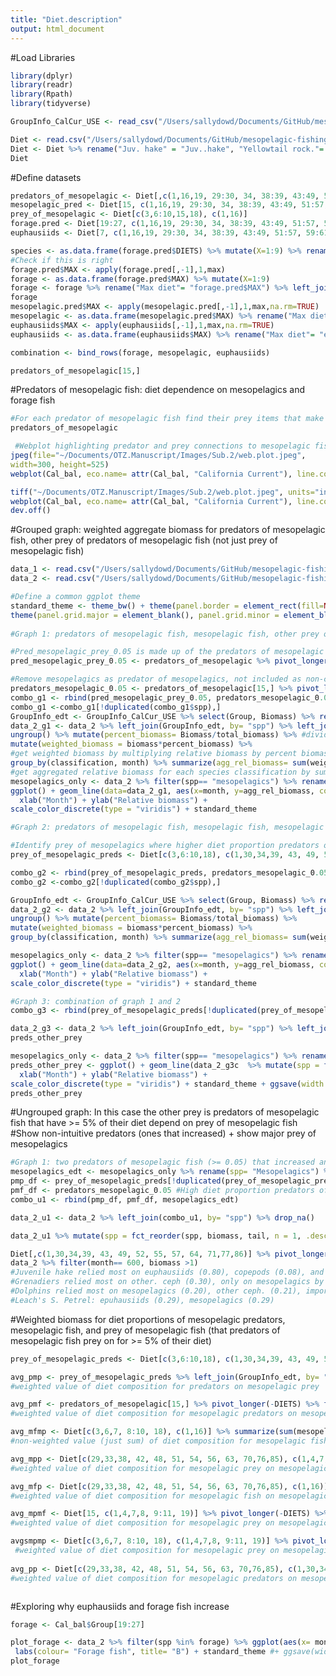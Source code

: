 ```yaml
---
title: "Diet.description"
output: html_document
---
```


#Load Libraries
```r
library(dplyr)
library(readr)
library(Rpath)
library(tidyverse)

GroupInfo_CalCur_USE <- read_csv("/Users/sallydowd/Documents/GitHub/mesopelagic-fishing/Data/GroupInfo_CalCur-USE.csv")

Diet <- read.csv("/Users/sallydowd/Documents/GitHub/mesopelagic-fishing/Data/Diet_CalCur_USE.csv")  
Diet <- Diet %>% rename("Juv. hake" = "Juv..hake", "Yellowtail rock."= "Yellowtail.rock.", "Shelf rock."= "Shelf.rock.", "P. Ocean Perch"= "P..Ocean.Perch", "Longspine thorny."= "Longspine.thorny.", "Tufted Puffin"= "Tufted.Puffin", "Leach's S. Petrel"= "Leach.s.S..Petrel","Fin whale"= "Fin.whale", "Slope rock."= "Slope.rock.", "carniv-zoops"= "carniv.zoops", "small jellies"= "small.jellies", "large jellies"= "large.jellies", "pandalid shp"= "pandalid.shp", "benthic shp"= "benthic.shp", "tanner crab"= "tanner.crb", "Benthic fish"= "Benthic.fish", "surf perch"= "surf.perch", "Other cephal."= "Other.cephal.", "Market squid"= "Market.squid", "Pacific Mackerel"= "Pacific.Mackerel")
Diet
```


#Define datasets
```r
predators_of_mesopelagic <- Diet[,c(1,16,19, 29:30, 34, 38:39, 43:49, 51:57, 59:61, 64, 66:68, 70:71, 73:74, 77:81, 83, 86:89)]
mesopelagic_pred <- Diet[15, c(1,16,19, 29:30, 34, 38:39, 43:49, 51:57, 59:61, 64, 66:68, 70:71, 73:74, 77:81, 83, 86:89)]
prey_of_mesopelagic <- Diet[c(3,6:10,15,18), c(1,16)]
forage.pred <- Diet[19:27, c(1,16,19, 29:30, 34, 38:39, 43:49, 51:57, 59:61, 64, 66:68, 70:71, 73:74, 77:81, 83, 86:89)]
euphausiids <- Diet[7, c(1,16,19, 29:30, 34, 38:39, 43:49, 51:57, 59:61, 64, 66:68, 70:71, 73:74, 77:81, 83, 86:89)]

species <- as.data.frame(forage.pred$DIETS) %>% mutate(X=1:9) %>% rename("Species"= "forage.pred$DIETS")
#Check if this is right 
forage.pred$MAX <- apply(forage.pred[,-1],1,max)
forage <- as.data.frame(forage.pred$MAX) %>% mutate(X=1:9)
forage <- forage %>% rename("Max diet"= "forage.pred$MAX") %>% left_join(species, by= "X") %>% select(-X)
forage
mesopelagic.pred$MAX <- apply(mesopelagic.pred[,-1],1,max,na.rm=TRUE)
mesopelagic <- as.data.frame(mesopelagic.pred$MAX) %>% rename("Max diet"= "mesopelagic.pred$MAX") %>% mutate("Species"= "mesopelagic fish")
euphausiids$MAX <- apply(euphausiids[,-1],1,max,na.rm=TRUE)
euphausiids <- as.data.frame(euphausiids$MAX) %>% rename("Max diet"= "euphausiids$MAX") %>% mutate("Species"= "euphausiids")

combination <- bind_rows(forage, mesopelagic, euphausiids)

predators_of_mesopelagic[15,]
```

#Predators of mesopelagic fish: diet dependence on mesopelagics and forage fish
```r
#For each predator of mesopelagic fish find their prey items that make up at least 5% of their diet
predators_of_mesopelagic

 #Webplot highlighting predator and prey connections to mesopelagic fish  
jpeg(file="~/Documents/OTZ.Manuscript/Images/Sub.2/web.plot.jpeg",
width=300, height=525)
webplot(Cal_bal, eco.name= attr(Cal_bal, "California Current"), line.col="grey", labels=TRUE, highlight= "mesopelagics", highlight.col= c("blue", "red", "NA"), label.num=TRUE, label.cex=0.7, fleets=FALSE)

tiff("~/Documents/OTZ.Manuscript/Images/Sub.2/web.plot.jpeg", units="in", width=6, height=5, res=600, compression = 'lzw')
webplot(Cal_bal, eco.name= attr(Cal_bal, "California Current"), line.col="grey", labels=FALSE, highlight= "mesopelagics", highlight.col= c("blue", "red", "NA"), label.num=TRUE, label.cex=0.7, fleets=FALSE) + standard_theme
dev.off()
```

#Grouped graph: weighted aggregate biomass for predators of mesopelagic fish, other prey of predators of mesopelagic fish (not just prey of mesopelagic fish)
```r
data_1 <- read.csv("/Users/sallydowd/Documents/GitHub/mesopelagic-fishing/Data/data.1.csv")
data_2 <- read.csv("/Users/sallydowd/Documents/GitHub/mesopelagic-fishing/Data/data.2.csv")

#Define a common ggplot theme 
standard_theme <- theme_bw() + theme(panel.border = element_rect(fill=NA, colour = "black", size=1)) + 
theme(panel.grid.major = element_blank(), panel.grid.minor = element_blank()) + theme(legend.text.align= 0, legend.title= element_text(size = 10), legend.text = element_text(size= 9), axis.text=element_text(size=9), axis.title=element_text(size=10))
 
#Graph 1: predators of mesopelagic fish, mesopelagic fish, other prey of predators of mesopelagic fish

#Pred_mesopelagic_prey_0.05 is made up of the predators of mesopelagic fish that have other prey consisting of at least 5% of their diet, predators_mesopelagic_0.05 are the predators of mesopelagic fish that have at least 5% of their diet consist of mesopelagics 
pred_mesopelagic_prey_0.05 <- predators_of_mesopelagic %>% pivot_longer(-DIETS) %>% filter(value >= 0.05) %>% select(DIETS) %>% unique() %>% rename(spp = DIETS) %>% mutate(classification= "Other prey of predators of mesopelagics") 

#Remove mesopelagics as predator of mesopelagics, not included as non-commercial or commercial predator in the study
predators_mesopelagic_0.05 <- predators_of_mesopelagic[15,] %>% pivot_longer(-DIETS) %>% filter(value >= 0.05) %>% select(name) %>% mutate(classification= "Predators of mesopelagics") %>% rename(spp= name)
combo_g1 <- rbind(pred_mesopelagic_prey_0.05, predators_mesopelagic_0.05)
combo_g1 <-combo_g1[!duplicated(combo_g1$spp),] 
GroupInfo_edt <- GroupInfo_CalCur_USE %>% select(Group, Biomass) %>% rename(spp= Group) #select original biomass from group info 
data_2_g1 <- data_2 %>% left_join(GroupInfo_edt, by= "spp") %>% left_join(combo_g1, by= "spp") %>% drop_na() %>% group_by(classification, month) %>% mutate(total_biomass = sum(Biomass)) %>% #sum initial biomass of each species classification by month
ungroup() %>% mutate(percent_biomass= Biomass/total_biomass) %>% #divide initial biomass for a species by total biomass for a species group
mutate(weighted_biomass = biomass*percent_biomass) %>%
#get weighted biomass by multiplying relative biomass by percent biomass 
group_by(classification, month) %>% summarize(agg_rel_biomass= sum(weighted_biomass))
#get aggregated relative biomass for each species classification by summing weighted biomass for each species classification for each month  
mesopelagics_only <- data_2 %>% filter(spp== "mesopelagics") %>% rename(Mesopelagics= "spp")
ggplot() + geom_line(data=data_2_g1, aes(x=month, y=agg_rel_biomass, col= as.factor(classification))) + geom_line(data=mesopelagics_only, aes(x = month, y = biomass, col= "Mesopelagics")) + labs(col= "Species classification") +
  xlab("Month") + ylab("Relative biomass") + 
scale_color_discrete(type = "viridis") + standard_theme 

#Graph 2: predators of mesopelagic fish, mesopelagic fish, mesopelagic prey that predators of mesopelagic fish prey on

#Identify prey of mesopelagics where higher diet proportion predators of mesopelagic fish have at least 0.05 in their diet 
prey_of_mesopelagic_preds <- Diet[c(3,6:10,18), c(1,30,34,39, 43, 49, 52, 55, 57, 64, 71,77,86)] %>% pivot_longer(-DIETS) %>% filter(value >= 0.05) %>% rename(spp= DIETS) %>% mutate(classification= "Prey of mesopelagics") %>% select(-value, -name)

combo_g2 <- rbind(prey_of_mesopelagic_preds, predators_mesopelagic_0.05)
combo_g2 <-combo_g2[!duplicated(combo_g2$spp),] 

GroupInfo_edt <- GroupInfo_CalCur_USE %>% select(Group, Biomass) %>% rename(spp= Group) 
data_2_g2 <- data_2 %>% left_join(GroupInfo_edt, by= "spp") %>% left_join(combo_g2, by= "spp") %>% drop_na() %>% group_by(classification, month) %>% mutate(total_biomass = sum(Biomass)) %>% 
ungroup() %>% mutate(percent_biomass= Biomass/total_biomass) %>% 
mutate(weighted_biomass = biomass*percent_biomass) %>%
group_by(classification, month) %>% summarize(agg_rel_biomass= sum(weighted_biomass))

mesopelagics_only <- data_2 %>% filter(spp== "mesopelagics") %>% rename(Mesopelagics= "spp")
ggplot() + geom_line(data=data_2_g2, aes(x=month, y=agg_rel_biomass, col= as.factor(classification))) + geom_line(data=mesopelagics_only, aes(x = month, y = biomass, col= "Mesopelagics")) + labs(col= "Species classification") +
  xlab("Month") + ylab("Relative biomass") + 
scale_color_discrete(type = "viridis") + standard_theme

#Graph 3: combination of graph 1 and 2
combo_g3 <- rbind(prey_of_mesopelagic_preds[!duplicated(prey_of_mesopelagic_preds$spp),], predators_mesopelagic_0.05, pred_mesopelagic_prey_0.05[!duplicated(pred_mesopelagic_prey_0.05$spp),])

data_2_g3 <- data_2 %>% left_join(GroupInfo_edt, by= "spp") %>% left_join(combo_g3, by= "spp") %>% drop_na() %>% group_by(classification, month) %>% mutate(total_biomass= sum(unique(Biomass))) %>% ungroup() %>% mutate(percent_biomass= Biomass/total_biomass) %>% mutate(weighted_biomass= biomass*percent_biomass) %>% group_by(classification,month) %>% summarize(agg_rel_biomass= sum(weighted_biomass))
preds_other_prey

mesopelagics_only <- data_2 %>% filter(spp== "mesopelagics") %>% rename(Mesopelagics= "spp")
preds_other_prey <- ggplot() + geom_line(data_2_g3c  %>% mutate(spp = fct_reorder(spp, agg_rel_biomass, tail, n = 1, .desc = TRUE)), aes(x=month, y=agg_rel_biomass, col= as.factor(classification))) + geom_line(data=mesopelagics_only, aes(x = month, y = biomass, col= "Mesopelagics")) + labs(col= "Species classification") + scale_x_continuous(name= "Year", breaks= c(0, 120, 240, 360, 480, 600), labels= c("2001", "2010", "2020", "2030", "2040", "2050")) +geom_hline(yintercept=1, linetype= "solid", color= "black", size= 0.75) +
  xlab("Month") + ylab("Relative biomass") + 
scale_color_discrete(type = "viridis") + standard_theme + ggsave(width = 6, height = 4, "/Users/sallydowd/Documents/OTZ.manuscript/Images/Sub.2/preds.otherprey.25.jpeg", dpi=600)
preds_other_prey
```

#Ungrouped graph: In this case the other prey is predators of mesopelagic fish that have >= 5% of their diet depend on prey of mesopelagic fish 
#Show non-intuitive predators (ones that increased) + show major prey of mesopelagics
```r
#Graph 1: two predators of mesopelagic fish (>= 0.05) that increased and two that decreased the most, mesopelagic fish, the prey of mesopelagic fish that these predators relied most on, the other prey that these predators relied most on 
mesopelagics_edt <- mesopelagics_only %>% rename(spp= "Mesopelagics") %>% mutate(classification= "Mesopelagics") %>% select(spp, classification)
pmp_df <- prey_of_mesopelagic_preds[!duplicated(prey_of_mesopelagic_preds$spp),] #prey of mesopelagic fish that make up at least 5% of diet for some predators of mesopelagic fish 
pmf_df <- predators_mesopelagic_0.05 #High diet proportion predators of mesopelagic fish that consume at least 5% of mesopelagic fish prey
combo_u1 <- rbind(pmp_df, pmf_df, mesopelagics_edt)

data_2_u1 <- data_2 %>% left_join(combo_u1, by= "spp") %>% drop_na()

data_2_u1 %>% mutate(spp = fct_reorder(spp, biomass, tail, n = 1, .desc = TRUE)) %>% filter(spp == c("Leach's S. Petrel", "copepods", "Dolphins", "Juv. hake", "Grenadiers", "euphausiids", "Other cephal.", "mesopelagics")) %>% ggplot() + geom_line(aes(x=month, y=biomass, col= spp, linetype= classification)) + scale_color_discrete(type= "viridis", labels= c("copepods"= "Copepods", "euphausiids"= "Euphausiids", "Leach's S. Petrel"= "Leach's s. petrel", "mesopelagics"= "Mesopelagics", "Other cephal." = "Other cephalopod")) + scale_x_continuous(name= "Year", breaks= c(0, 120, 240, 360, 480, 600), labels= c("2001", "2010", "2020", "2030", "2040", "2050")) +  geom_hline(yintercept=1, linetype= "solid", color= "black", size= 0.75) + xlab("Month") + ylab("Relative biomass") + labs(col= "Species", linetype= "Species classification") + standard_theme + guides(linetype = guide_legend(order = 2),col = guide_legend(order = 1)) + ggsave(width = 6, height = 4, "/Users/sallydowd/Documents/OTZ.manuscript/Images/Sub.2/mix.species.25.jpeg", dpi=600)

Diet[,c(1,30,34,39, 43, 49, 52, 55, 57, 64, 71,77,86)] %>% pivot_longer(-DIETS) %>% filter(value >= 0.05) %>% filter(name== "Other cephal.")
data_2 %>% filter(month== 600, biomass >1)
#Juvenile hake relied most on euphausiids (0.80), copepods (0.08), and mesopelagics (0.06)
#Grenadiers relied most on other. ceph (0.30), only on mesopelagics by 0.05
#Dolphins relied most on mesopelagics (0.20), other ceph. (0.21), import (0.20)
#Leach's S. Petrel: epuhausiids (0.29), mesopelagics (0.29)
```

#Weighted biomass for diet proportions of mesopelagic predators, mesopelagic fish, and prey of mesopelagic fish (that predators of mesopelagic fish prey on for >= 5% of their diet)
```r
prey_of_mesopelagic_preds <- Diet[c(3,6:10,18), c(1,30,34,39, 43, 49, 52, 55, 57, 64, 71,77,86)] %>% pivot_longer(-DIETS) %>% filter(value >= 0.05) %>% rename(spp= name) #prey of mesopelagics where higher diet proportion predators of mesopelagic fish have at least 0.05 dependence on 

avg_pmp <- prey_of_mesopelagic_preds %>% left_join(GroupInfo_edt, by= "spp") %>% mutate(total_biomass= sum(unique(Biomass))) %>% mutate(bio_DC_weight = (Biomass*value)/total_biomass) %>% summarize(sum(bio_DC_weight))
#weighted value of diet composition for predators on mesopelagic prey

avg_pmf <- predators_of_mesopelagic[15,] %>% pivot_longer(-DIETS) %>% filter(value >= 0.05) %>% rename(spp= name) %>% left_join(GroupInfo_edt, by= "spp") %>% mutate(total_biomass= sum(unique(Biomass))) %>% mutate(bio_DC_weight = (Biomass*value)/total_biomass) %>% summarize(sum(bio_DC_weight))
#weighted value of diet composition for mesopelagic predators on mesopelagic fish

avg_mfmp <- Diet[c(3,6,7, 8:10, 18), c(1,16)] %>% summarize(sum(mesopelagics))
#non-weighted value (just sum) of diet composition for mesopelagic fish on mesopelagic prey because would be dividing Biomass of mesopelagics/total_biomass of mesopelagics which would equal 1 

avg_mpp <- Diet[c(29,33,38, 42, 48, 51, 54, 56, 63, 70,76,85), c(1,4,7,8, 9:11, 19)] %>% pivot_longer(-DIETS) %>% rename(spp= name) %>% left_join(GroupInfo_edt, by= "spp") %>% mutate(total_biomass= sum(unique(Biomass))) %>% mutate(bio_DC_weight = (Biomass*value)/total_biomass) %>% summarize(sum(bio_DC_weight))
#weighted value of diet composition for mesopelagic prey on mesopelagic predators

avg_mfp <- Diet[c(29,33,38, 42, 48, 51, 54, 56, 63, 70,76,85), c(1,16)] %>% summarize(mean(mesopelagics))
#weighted value of diet composition for mesopelagic fish on mesopelagic predators

avg_mpmf <- Diet[15, c(1,4,7,8, 9:11, 19)] %>% pivot_longer(-DIETS) %>% rename(spp= name) %>% left_join(GroupInfo_edt, by= "spp") %>% mutate(total_biomass= sum(unique(Biomass))) %>% mutate(bio_DC_weight = (Biomass*value)/total_biomass) %>% summarize(sum(bio_DC_weight))
#weighted value of diet composition for mesopelagic prey on mesopelagic fish

avgsmpmp <- Diet[c(3,6,7, 8:10, 18), c(1,4,7,8, 9:11, 19)] %>% pivot_longer(-DIETS) %>% rename(spp= name) %>% left_join(GroupInfo_edt, by= "spp") %>% mutate(total_biomass= sum(unique(Biomass))) %>% mutate(bio_DC_weight = (Biomass*value)/total_biomass) %>% summarize(sum(bio_DC_weight)) 
 #weighted value of diet composition for mesopelagic prey on mesopelagic prey  
  
avg_pp <- Diet[c(29,33,38, 42, 48, 51, 54, 56, 63, 70,76,85), c(1,30,34,39, 43, 49, 52, 55, 57, 64, 71,77,86)] %>% pivot_longer(-DIETS) %>% rename(spp= name) %>% left_join(GroupInfo_edt, by= "spp") %>% mutate(total_biomass= sum(unique(Biomass))) %>% mutate(bio_DC_weight = (Biomass*value)/total_biomass) %>% summarize(sum(bio_DC_weight)) 
#weighted value of diet composition for mesopelagic predators on mesopelagic predators
```

```r

                                                                                      
```


#Exploring why euphausiids and forage fish increase
```r
forage <- Cal_bal$Group[19:27]

plot_forage <- data_2 %>% filter(spp %in% forage) %>% ggplot(aes(x= month, y = biomass)) + geom_line(aes(colour= factor(spp))) + scale_color_discrete(type= "viridis", labels= c("Pacific Mackerel" = "Pacific mackerel")) + xlab("Month") + ylab("Relative biomass") +
 labs(colour= "Forage fish", title= "B") + standard_theme #+ ggsave(width = 6, height = 6, "~/Documents/OTZ.manuscript/Images/plot.noncommercial.50.jpeg")
plot_forage


```


